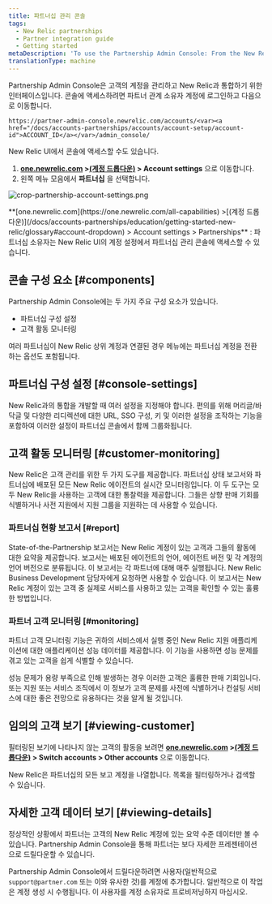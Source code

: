 ```yaml
---
title: 파트너십 관리 콘솔
tags:
  - New Relic partnerships
  - Partner integration guide
  - Getting started
metaDescription: 'To use the Partnership Admin Console: From the New Relic menu bar, select (partner account) > Account settings.'
translationType: machine
---
```



Partnership Admin Console은 고객의 계정을 관리하고 New Relic과 통합하기 위한 인터페이스입니다. 콘솔에 액세스하려면 파트너 관계 소유자 계정에 로그인하고 다음으로 이동합니다.

```
https://partner-admin-console.newrelic.com/accounts/<var><a href="/docs/accounts-partnerships/accounts/account-setup/account-id">ACCOUNT_ID</a></var>/admin_console/
```

New Relic UI에서 콘솔에 액세스할 수도 있습니다.

1. **[one.newrelic.com](https://one.newrelic.com/all-capabilities) >[(계정 드롭다운)](/docs/accounts-partnerships/education/getting-started-new-relic/glossary#account-dropdown) > Account settings** 으로 이동합니다.
2. 왼쪽 메뉴 모음에서 **파트너십** 을 선택합니다.

<img
  title="crop-partnership-account-settings.png"
  alt="crop-partnership-account-settings.png"
  src={partnershipsAccountSettings}
/>

<figcaption>
  **[one.newrelic.com](https://one.newrelic.com/all-capabilities) >[(계정 드롭다운)](/docs/accounts-partnerships/education/getting-started-new-relic/glossary#account-dropdown) > Account settings > Partnerships** : 파트너십 소유자는 New Relic UI의 계정 설정에서 파트너십 관리 콘솔에 액세스할 수 있습니다.
</figcaption>

## 콘솔 구성 요소 [#components]

Partnership Admin Console에는 두 가지 주요 구성 요소가 있습니다.

* 파트너십 구성 설정
* 고객 활동 모니터링

여러 파트너십이 New Relic 상위 계정과 연결된 경우 메뉴에는 파트너십 계정을 전환하는 옵션도 포함됩니다.

## 파트너십 구성 설정 [#console-settings]

New Relic과의 통합을 개발할 때 여러 설정을 지정해야 합니다. 편의를 위해 머리글/바닥글 및 다양한 리디렉션에 대한 URL, SSO 구성, 키 및 이러한 설정을 조작하는 기능을 포함하여 이러한 설정이 파트너십 콘솔에서 함께 그룹화됩니다.

## 고객 활동 모니터링 [#customer-monitoring]

New Relic은 고객 관리를 위한 두 가지 도구를 제공합니다. 파트너십 상태 보고서와 파트너십에 배포된 모든 New Relic 에이전트의 실시간 모니터링입니다. 이 두 도구는 모두 New Relic을 사용하는 고객에 대한 통찰력을 제공합니다. 그들은 상향 판매 기회를 식별하거나 사전 지원에서 지원 그룹을 지원하는 데 사용할 수 있습니다.

### 파트너십 현황 보고서 [#report]

State-of-the-Partnership 보고서는 New Relic 계정이 있는 고객과 그들의 활동에 대한 요약을 제공합니다. 보고서는 배포된 에이전트의 언어, 에이전트 버전 및 각 계정의 언어 버전으로 분류됩니다. 이 보고서는 각 파트너에 대해 매주 실행됩니다. New Relic Business Development 담당자에게 요청하면 사용할 수 있습니다. 이 보고서는 New Relic 계정이 있는 고객 중 실제로 서비스를 사용하고 있는 고객을 확인할 수 있는 훌륭한 방법입니다.

### 파트너 고객 모니터링 [#monitoring]

파트너 고객 모니터링 기능은 귀하의 서비스에서 실행 중인 New Relic 지원 애플리케이션에 대한 애플리케이션 성능 데이터를 제공합니다. 이 기능을 사용하면 성능 문제를 겪고 있는 고객을 쉽게 식별할 수 있습니다.

성능 문제가 용량 부족으로 인해 발생하는 경우 이러한 고객은 훌륭한 판매 기회입니다. 또는 지원 또는 서비스 조직에서 이 정보가 고객 문제를 사전에 식별하거나 컨설팅 서비스에 대한 좋은 전망으로 유용하다는 것을 알게 될 것입니다.

## 임의의 고객 보기 [#viewing-customer]

필터링된 보기에 나타나지 않는 고객의 활동을 보려면 **[one.newrelic.com](https://one.newrelic.com/all-capabilities) >[(계정 드롭다운)](/docs/accounts-partnerships/education/getting-started-new-relic/glossary#account-dropdown) > Switch accounts > Other accounts** 으로 이동합니다.

New Relic은 파트너십의 모든 보고 계정을 나열합니다. 목록을 필터링하거나 검색할 수 있습니다.

## 자세한 고객 데이터 보기 [#viewing-details]

정상적인 상황에서 파트너는 고객의 New Relic 계정에 있는 요약 수준 데이터만 볼 수 있습니다. Partnership Admin Console을 통해 파트너는 보다 자세한 프레젠테이션으로 드릴다운할 수 있습니다.

Partnership Admin Console에서 드릴다운하려면 사용자(일반적으로 `support@partner.com` 또는 이와 유사한 것)를 계정에 추가합니다. 일반적으로 이 작업은 계정 생성 시 수행됩니다. 이 사용자를 계정 소유자로 프로비저닝하지 마십시오.